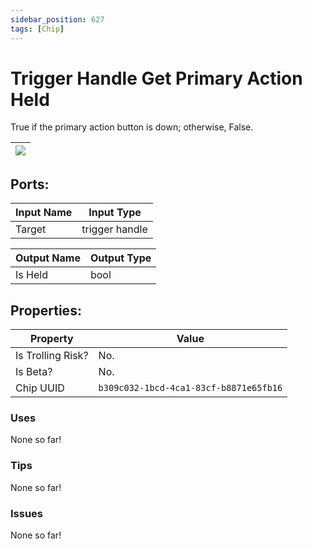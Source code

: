 ```yaml
---
sidebar_position: 627
tags: [Chip]
---
```


# Trigger Handle Get Primary Action Held


True if the primary action button is down; otherwise, False.

| ![](https://images-ext-2.discordapp.net/external/MPmIaQzlEPmgGWlgi-WxBBXt0Bjv_zWPkg1y1f_sy3s/https/www.recroomcircuits.com/image/circuit/absolute-value?width=206&height=108) |
|-----|

## Ports:

| Input Name | Input Type |
|-----------|-----------|
| Target | trigger handle |

| Output Name | Output Type |
|-----------|-----------|
| Is Held | bool |

## Properties:

| Property  | Value |
|-------------------|-----------|
| Is Trolling Risk? | No. |
| Is Beta? | No. |
| Chip UUID | `b309c032-1bcd-4ca1-83cf-b8871e65fb16` |

### Uses

None so far!

### Tips

None so far!

### Issues

None so far!